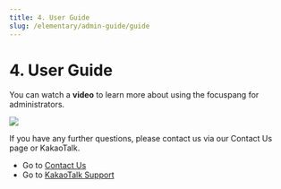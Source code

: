 ```yaml
---
title: 4. User Guide
slug: /elementary/admin-guide/guide
---
```



# 4. User Guide

You can watch a **video** to learn more about using the focuspang for administrators.

<Image src="/img/en/elementary/admin/04-01.jpg" size="lg" />

If you have any further questions, please contact us via our Contact Us page or KakaoTalk.

- Go to [Contact Us](https://focuspang.com/ask.html)
- Go to [KakaoTalk Support](https://pf.kakao.com/_xjxgGDxj)
